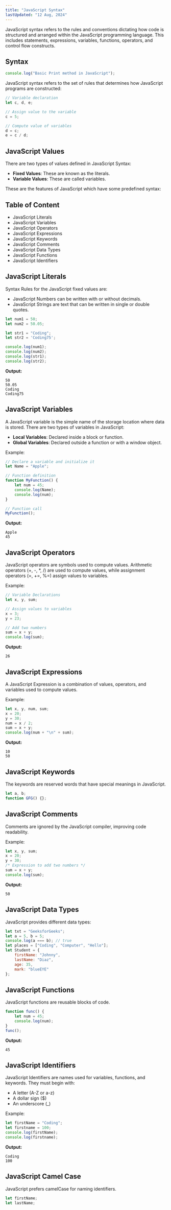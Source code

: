 ```yaml
---
title: "JavaScript Syntax"
lastUpdated: "12 Aug, 2024"
---
```


JavaScript syntax refers to the rules and conventions dictating how code is structured and arranged within the JavaScript programming language. This includes statements, expressions, variables, functions, operators, and control flow constructs.

## Syntax

```javascript
console.log("Basic Print method in JavaScript");
```

JavaScript syntax refers to the set of rules that determines how JavaScript programs are constructed:

```javascript
// Variable declaration
let c, d, e;

// Assign value to the variable
c = 5; 

// Compute value of variables
d = c;
e = c / d;
```

## JavaScript Values

There are two types of values defined in JavaScript Syntax:

- **Fixed Values**: These are known as the literals.
- **Variable Values**: These are called variables.

These are the features of JavaScript which have some predefined syntax:

## Table of Content

- JavaScript Literals
- JavaScript Variables
- JavaScript Operators
- JavaScript Expressions
- JavaScript Keywords
- JavaScript Comments
- JavaScript Data Types
- JavaScript Functions
- JavaScript Identifiers

## JavaScript Literals

Syntax Rules for the JavaScript fixed values are:

- JavaScript Numbers can be written with or without decimals.
- JavaScript Strings are text that can be written in single or double quotes.

```javascript
let num1 = 50;
let num2 = 50.05;

let str1 = "Coding";
let str2 = 'Coding75';

console.log(num1);
console.log(num2);
console.log(str1);
console.log(str2);
```

**Output:**
```
50
50.05
Coding
Coding75
```

## JavaScript Variables

A JavaScript variable is the simple name of the storage location where data is stored. There are two types of variables in JavaScript:

- **Local Variables**: Declared inside a block or function.
- **Global Variables**: Declared outside a function or with a window object.

Example:

```javascript
// Declare a variable and initialize it
let Name = "Apple";

// Function definition
function MyFunction() {
    let num = 45;
    console.log(Name);
    console.log(num);
}

// Function call
MyFunction();
```

**Output:**
```
Apple
45
```

## JavaScript Operators

JavaScript operators are symbols used to compute values. Arithmetic operators (+, -, *, /) are used to compute values, while assignment operators (=, +=, %=) assign values to variables.

Example:

```javascript
// Variable Declarations
let x, y, sum;

// Assign values to variables
x = 3;
y = 23;

// Add two numbers
sum = x + y;
console.log(sum);
```

**Output:**
```
26
```

## JavaScript Expressions

A JavaScript Expression is a combination of values, operators, and variables used to compute values.

Example:

```javascript
let x, y, num, sum;
x = 20;
y = 30;
num = x / 2;
sum = x + y;
console.log(num + "\n" + sum);
```

**Output:**
```
10
50
```

## JavaScript Keywords

The keywords are reserved words that have special meanings in JavaScript.

```javascript
let a, b;
function GFG() {};
```

## JavaScript Comments

Comments are ignored by the JavaScript compiler, improving code readability.

Example:

```javascript
let x, y, sum;
x = 20;
y = 30;
/* Expression to add two numbers */
sum = x + y;
console.log(sum);
```

**Output:**
```
50
```

## JavaScript Data Types

JavaScript provides different data types:

```javascript
let txt = "GeeksforGeeks";
let a = 5, b = 5;
console.log(a === b); // true
let places = ["Coding", "Computer", "Hello"];
let Student = {
    firstName: "Johnny",
    lastName: "Diaz",
    age: 35,
    mark: "blueEYE"
};
```

## JavaScript Functions

JavaScript functions are reusable blocks of code.

```javascript
function func() {
    let num = 45;
    console.log(num);
}
func();
```

**Output:**
```
45
```

## JavaScript Identifiers

JavaScript Identifiers are names used for variables, functions, and keywords. They must begin with:

- A letter (A-Z or a-z)
- A dollar sign ($)
- An underscore (_)

Example:

```javascript
let firstName = "Coding";
let firstname = 100;
console.log(firstName);
console.log(firstname);
```

**Output:**
```
Coding
100
```

## JavaScript Camel Case

JavaScript prefers camelCase for naming identifiers.

```javascript
let firstName;
let lastName;
